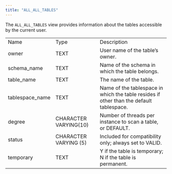 ```yaml
---
title: "ALL_ALL_TABLES"
---
```


<div id="all_all_tables" class="registered_link"></div>

The `ALL_ALL_TABLES` view provides information about the tables accessible by the current user.

|                 |                       |                                                                                         |
| --------------- | --------------------- | --------------------------------------------------------------------------------------- |
| Name            | Type                  | Description                                                                             |
| owner           | TEXT                  | User name of the table’s owner.                                                         |
| schema_name     | TEXT                  | Name of the schema in which the table belongs.                                          |
| table_name      | TEXT                  | The name of the table.                                                                  |
| tablespace_name | TEXT                  | Name of the tablespace in which the table resides if other than the default tablespace. |
| degree          | CHARACTER VARYING(10) | Number of threads per instance to scan a table, or DEFAULT.                             |
| status          | CHARACTER VARYING (5) | Included for compatibility only; always set to VALID.                                   |
| temporary       | TEXT                  | Y if the table is temporary; N if the table is permanent.                               |
